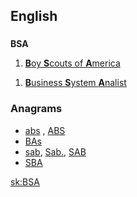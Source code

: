 ==English==

==={{initialism}}===
'''BSA'''

# [[w:Boy Scouts of America|'''B'''oy '''S'''couts of '''A'''merica]]

# [[w:Business System Analist|'''B'''usiness '''S'''ystem '''A'''nalist]]

===Anagrams===
* [[abs#English|abs]] , [[ABS#English|ABS]]
* [[BAs#English|BAs]]
* [[sab#English|sab]], [[Sab.#English|Sab.]], [[SAB#English|SAB]]
* [[SBA#English|SBA]]

[[sk:BSA]]